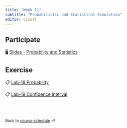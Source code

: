 ```yaml
---
title: "Week 11"
subtitle: "Probabilistic and Statistical Simulation"
editor: visual
---
```


::: callout-important
:::

## Participate

🖥️ [Slides - Probability and Statistics](/slides/15-probstat.html)

## Exercise

📋 [Lab-18 Probability](/exercise/lab18-prob.html "lab18-prob")

📋 [Lab-19 Confidence Interval](/exercise/lab19-ci.html)

<br><br>

::: {style="font-size: 0.875em;"}
Back to [course schedule](/ "Course schedule") ⏎
:::
